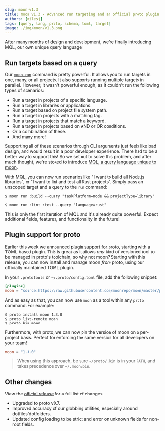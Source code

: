 ```yaml
---
slug: moon-v1.3
title: moon v1.3 - Advanced run targeting and an official proto plugin
authors: [milesj]
tags: [query, lang, proto, schema, toml, target]
image: ./img/moon/v1.3.png
---
```


After many months of design and development, we're finally introducing MQL, our own unique query
language!

<!--truncate-->

## Run targets based on a query

Our [`moon run`](/docs/commands/run) command is pretty powerful. It allows you to run targets in
one, many, or all projects. It also supports running multiple targets in parallel. However, it
wasn't powerful enough, as it couldn't run the following types of scenarios:

- Run a target in projects of a specific language.
- Run a target in libraries or applications.
- Run a target based on project file system path.
- Run a target in projects with a matching tag.
- Run a target in projects that match a keyword.
- Run a target in projects based on AND or OR conditions.
- Or a combination of these.
- And many more!

Supporting all of these scenarios through CLI arguments just feels like bad design, and would result
in a poor developer experience. There had to be a better way to support this! So we set out to solve
this problem, and after much thought, we're stoked to introduce
[MQL, a query language unique to moon](/docs/concepts/query-lang).

With MQL, you can now run scenarios like "I want to build all Node.js libraries", or "I want to lint
and test all Rust projects". Simply pass an unscoped target and a query to the `run` command:

```shell
$ moon run :build --query "taskPlatform=node && projectType=library"

$ moon run :lint :test --query "language=rust"
```

This is only the first iteration of MQL and it's already quite powerful. Expect additional fields,
features, and functionality in the future!

## Plugin support for proto

Earlier this week we announced [plugin support for proto](./proto-v0.7), starting with a TOML based
plugin. This is great as it allows _any_ kind of versioned tool to be managed in proto's toolchain,
so why not moon? Starting with this release, you can now install and manage moon _from_ proto, using
our officially maintained TOML plugin.

In your `.prototools` or `~/.proto/config.toml` file, add the following snippet:

```toml title=".prototools"
[plugins]
moon = "source:https://raw.githubusercontent.com/moonrepo/moon/master/proto-plugin.toml"
```

And as easy as that, you can now use `moon` as a tool within any `proto` command. For example:

```shell
$ proto install moon 1.3.0
$ proto list-remote moon
$ proto bin moon
```

Furthermore, with proto, we can now pin the version of moon on a per-project basis. Perfect for
enforcing the same version for all developers on your team!

```toml title=".prototools"
moon = "1.3.0"
```

> When using this approach, be sure `~/proto/.bin` is in your `PATH`, and takes precedence over
> `~/.moon/bin`.

## Other changes

View the [official release](https://github.com/moonrepo/moon/releases/tag/v1.3.0) for a full list of
changes.

- Upgraded to proto v0.7.
- Improved accuracy of our globbing utilities, especially around dotfiles/dotfolders.
- Updated config loading to be strict and error on unknown fields for non-root fields.
